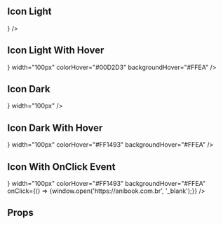 
<Meta title="Components|Icon" component={Icon} />

## Icon Light

<Preview>
  <Story name="Icon Light">
    <div style={{ backgroundColor: '#444' }}>
      <Icon
        color="#FF1493"
        height="50px"
        icon={<FaGithubAlt />}
      />
    </div>
  </Story>
</Preview>

## Icon Light With Hover

<Preview>
  <Story name="Icon Light With Hover">
    <div style={{ backgroundColor: '#444' }}>
      <Icon
        color="#FF1493"
        height="50px"
        icon={<FaGithubAlt />}
        width="100px"
        colorHover="#00D2D3"
        backgroundHover="#FFEA"
      />
    </div>
  </Story>
</Preview>

## Icon Dark

<Preview>
  <Story name="Icon Dark">
    <div style={{ backgroundColor: '#444' }}>
      <Icon
        color="#00D2D3"
        height="50px"
        icon={<FaGithubAlt />}
        width="100px"
      />
    </div>
  </Story>
</Preview>

## Icon Dark With Hover

<Preview>
  <Story name="Icon Dark With Hover">
    <div style={{ backgroundColor: '#444' }}>
      <Icon
        color="#00D2D3"
        height="50px"
        icon={<FaGithubAlt />}
        width="100px"
        colorHover="#FF1493"
        backgroundHover="#FFEA"
      />
    </div>
  </Story>
</Preview>

## Icon With OnClick Event

<Preview>
  <Story name="Icon With OnClick Event">
    <div style={{ backgroundColor: '#444' }}>
      <Icon
        color="#00D2D3"
        height="50px"
        icon={<FaGithubAlt />}
        width="100px"
        colorHover="#FF1493"
        backgroundHover="#FFEA"
        onClick={() => {window.open('https://anibook.com.br', '_blank');}}
      />
    </div>
  </Story>
</Preview>

## Props

<Props of={Icon} />
